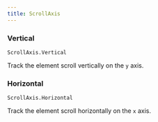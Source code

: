 ```yaml
---
title: ScrollAxis
---
```


### Vertical

`ScrollAxis.Vertical`

Track the element scroll vertically on the `y` axis.

### Horizontal

`ScrollAxis.Horizontal`

Track the element scroll horizontally on the `x` axis.
